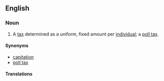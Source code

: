==English==
{{wikipedia}}

===Noun===
{{en-noun|head=[[head]] [[tax]]|es}}

# A [[tax]] determined as a uniform, fixed amount per [[individual]]; a [[poll tax]].

====Synonyms====
* [[capitation]]
* [[poll tax]]

====Translations====
{{trans-see|tax determined as uniform amount per individual|poll tax}}
